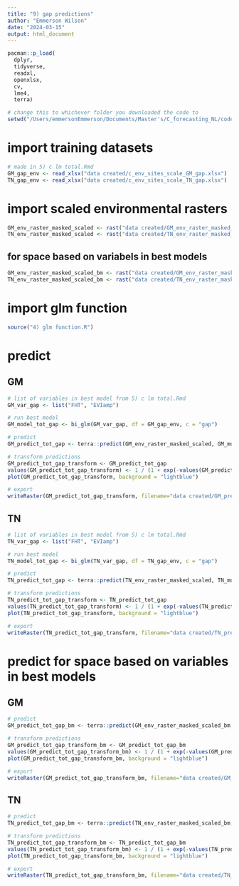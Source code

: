 ```yaml
---
title: "9) gap predictions"
author: "Emmerson Wilson"
date: "2024-03-15"
output: html_document
---
```


```r
pacman::p_load(
  dplyr,
  tidyverse,
  readxl,
  openxlsx,
  cv,
  lme4,
  terra)

```

```r
# change this to whichever folder you downloaded the code to
setwd("/Users/emmersonEmmerson/Documents/Master's/C_forecasting_NL/code_for_stats/clean code")
```

# import training datasets
```r
# made in 5) c lm total.Rmd
GM_gap_env <- read_xlsx("data created/c_env_sites_scale_GM_gap.xlsx")
TN_gap_env <- read_xlsx("data created/c_env_sites_scale_TN_gap.xlsx")
```

# import scaled environmental rasters
```r
GM_env_raster_masked_scaled <- rast("data created/GM_env_raster_masked_scaled.tif") # stack of enviornmental variables' rasters
TN_env_raster_masked_scaled <- rast("data created/TN_env_raster_masked_scaled.tif")
```

## for space based on variabels in best models
```r
GM_env_raster_masked_scaled_bm <- rast("data created/GM_env_raster_masked_scale_bm.tif") # stack of enviornmental variables' rasters
TN_env_raster_masked_scaled_bm <- rast("data created/TN_env_raster_masked_scale_bm.tif")
```

# import glm function
```r
source("4) glm function.R")
```

# predict

## GM
```r
# list of variables in best model from 5) c lm total.Rmd
GM_var_gap <- list("FHT", "EVIamp")

# run best model
GM_model_tot_gap <- bi_glm(GM_var_gap, df = GM_gap_env, c = "gap")

# predict
GM_predict_tot_gap <- terra::predict(GM_env_raster_masked_scaled, GM_model_tot_gap)

# transform predictions
GM_predict_tot_gap_transform <- GM_predict_tot_gap
values(GM_predict_tot_gap_transform) <- 1 / (1 + exp(-values(GM_predict_tot_gap))) # value is c per m2 so can multiply by 90/1000 to get absloute estimate of carbon (not densityt) per cell (90m2)
plot(GM_predict_tot_gap_transform, background = "lightblue") 

# export
writeRaster(GM_predict_tot_gap_transform, filename="data created/GM_predict_gap.tif", overwrite=TRUE)
```

## TN
```r
# list of variables in best model from 5) c lm total.Rmd
TN_var_gap <- list("FHT", "EVIamp")

# run best model
TN_model_tot_gap <- bi_glm(TN_var_gap, df = TN_gap_env, c = "gap")

# predict
TN_predict_tot_gap <- terra::predict(TN_env_raster_masked_scaled, TN_model_tot_gap)

# transform predictions
TN_predict_tot_gap_transform <- TN_predict_tot_gap
values(TN_predict_tot_gap_transform) <- 1 / (1 + exp(-values(TN_predict_tot_gap))) # value is c per m2 so can multiply by 90/1000 to get absloute estimate of carbon (not densityt) per cell (90m2)
plot(TN_predict_tot_gap_transform, background = "lightblue") 

# export
writeRaster(TN_predict_tot_gap_transform, filename="data created/TN_predict_gap.tif", overwrite=TRUE)
```

# predict for space based on variables in best models

## GM
```r
# predict
GM_predict_tot_gap_bm <- terra::predict(GM_env_raster_masked_scaled_bm, GM_model_tot_gap)

# transform predictions
GM_predict_tot_gap_transform_bm <- GM_predict_tot_gap_bm
values(GM_predict_tot_gap_transform_bm) <- 1 / (1 + exp(-values(GM_predict_tot_gap_bm))) # value is c per m2 so can multiply by 90/1000 to get absloute estimate of carbon (not densityt) per cell (90m2)
plot(GM_predict_tot_gap_transform_bm, background = "lightblue") 

# export
writeRaster(GM_predict_tot_gap_transform_bm, filename="data created/GM_predict_gap_bm.tif", overwrite=TRUE)
```

## TN
```r
# predict
TN_predict_tot_gap_bm <- terra::predict(TN_env_raster_masked_scaled_bm, TN_model_tot_gap)

# transform predictions
TN_predict_tot_gap_transform_bm <- TN_predict_tot_gap_bm
values(TN_predict_tot_gap_transform_bm) <- 1 / (1 + exp(-values(TN_predict_tot_gap_bm))) # value is c per m2 so can multiply by 90/1000 to get absloute estimate of carbon (not densityt) per cell (90m2)
plot(TN_predict_tot_gap_transform_bm, background = "lightblue") 

# export
writeRaster(TN_predict_tot_gap_transform_bm, filename="data created/TN_predict_gap_bm.tif", overwrite=TRUE)
```